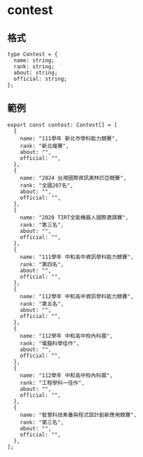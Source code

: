 # contest

## 格式

```
type Contest = {
  name: string;
  rank: string;
  about: string;
  official: string;
};
```

## 範例

```
export const contest: Contest[] = [
  {
    name: "111學年 新北市學科能力競賽",
    rank: "新北複賽",
    about: "",
    official: "",
  },
  {
    name: "2024 台灣國際資訊奧林匹亞競賽",
    rank: "全國207名",
    about: "",
    official: "",
  },
  {
    name: "2020 TIRT全能機器人國際邀請賽",
    rank: "第三名",
    about: "",
    official: "",
  },
  {
    name: "111學年 中和高中資訊學科能力競賽",
    rank: "第四名",
    about: "",
    official: "",
  },
  {
    name: "112學年 中和高中資訊學科能力競賽",
    rank: "第五名",
    about: "",
    official: "",
  },
  {
    name: "112學年 中和高中校內科展",
    rank: "電腦科學佳作",
    about: "",
    official: "",
  },
  {
    name: "112學年 中和高中校內科展",
    rank: "工程學科一佳作",
    about: "",
    official: "",
  },
  {
    name: "智慧科技素養與程式設計創新應用競賽",
    rank: "第三名",
    about: "",
    official: "",
  },
];
```
